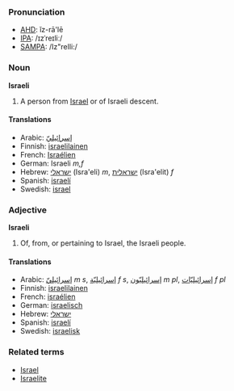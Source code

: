 ===Pronunciation===
*[[w:AHD|AHD]]: ĭz-rā'lē
*[[w:IPA|IPA]]: /ɪzˈreɪliː/
*[[w:SAMPA|SAMPA]]: /Iz"reIli:/

===Noun===
'''Israeli'''

#A person from [[Israel]] or of Israeli descent.

====Translations====
*Arabic: [[إسرائيليّ]]
*Finnish: [[israelilainen]]
*French: [[Israélien]]
*German: Israeli ''m,f''
*Hebrew: [[ישראלי]] (Isra'eli) ''m'', [[ישראלית]] (Isra'elit) ''f''
*Spanish: [[israelí]]
*Swedish: [[israel]]

===Adjective===
'''Israeli'''

#Of, from, or pertaining to Israel, the Israeli people.

====Translations====
*Arabic: [[إسرائيليّ]] ''m s'', [[إسرائيليّة]] ''f s'', [[إسرائيليّون]] ''m pl'', [[إسرائيليّات]] ''f pl''
*Finnish: [[israelilainen]]
*French: [[israélien]]
*German: [[israelisch]]
*Hebrew: [[ישראלי]]
*Spanish: [[israelí]]
*Swedish: [[israelisk]]

===Related terms===
*[[Israel]]
*[[Israelite]]